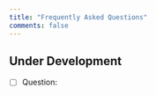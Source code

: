 ```yaml
---
title: "Frequently Asked Questions"
comments: false
---
```


::: {.callout-warning}
## Under Development 
:::

- [ ] Question: